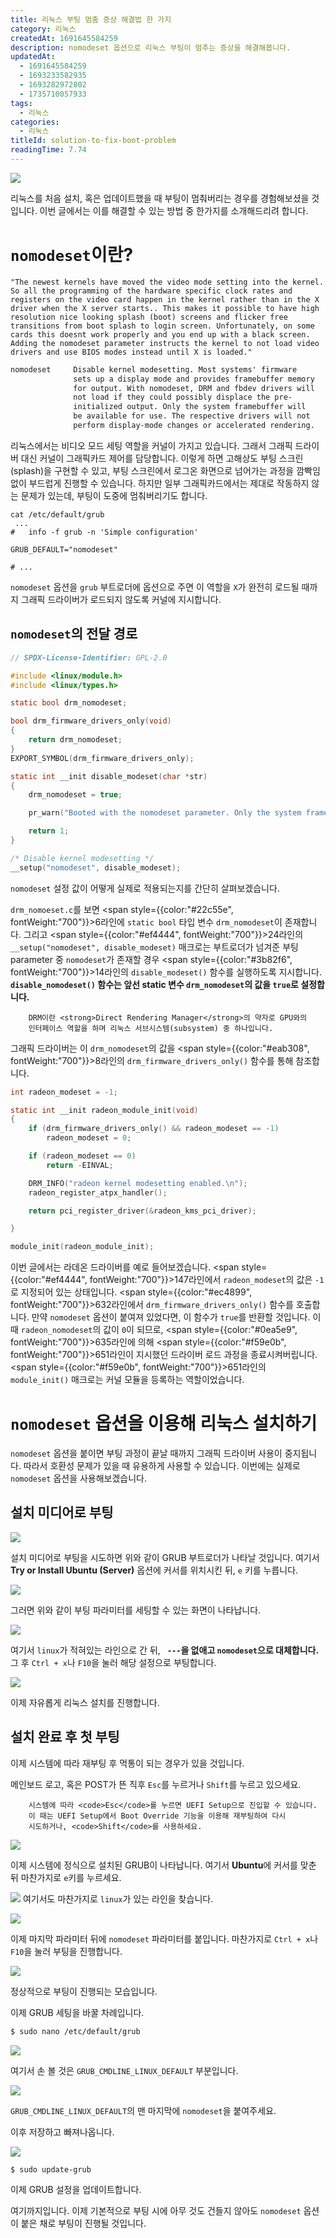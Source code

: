 ---
title: 리눅스 부팅 멈춤 증상 해결법 한 가지
category: 리눅스
createdAt: 1691645584259
description: nomodeset 옵션으로 리눅스 부팅이 멈추는 증상을 해결해봅니다.
updatedAt:
  - 1691645584259
  - 1693233582935
  - 1693282972802
  - 1735710057933
tags:
  - 리눅스
categories:
  - 리눅스
titleId: solution-to-fix-boot-problem
readingTime: 7.74
---

![](./linux-2025130.svg)

리눅스를 처음 설치, 혹은 업데이트했을 때 부팅이 멈춰버리는 경우를 경험해보셨을 것입니다. 이번 글에서는 이를 해결할 수 있는 방법 중 한가지를 소개해드리려 합니다.

# `nomodeset`이란?

    "The newest kernels have moved the video mode setting into the kernel. So all the programming of the hardware specific clock rates and registers on the video card happen in the kernel rather than in the X driver when the X server starts.. This makes it possible to have high resolution nice looking splash (boot) screens and flicker free transitions from boot splash to login screen. Unfortunately, on some cards this doesnt work properly and you end up with a black screen. Adding the nomodeset parameter instructs the kernel to not load video drivers and use BIOS modes instead until X is loaded."

```txt fileName="linux/Documentation/admin-guide/kernel-parameters.txt"
nomodeset 	  Disable kernel modesetting. Most systems' firmware
              sets up a display mode and provides framebuffer memory
              for output. With nomodeset, DRM and fbdev drivers will
              not load if they could possibly displace the pre-
              initialized output. Only the system framebuffer will
              be available for use. The respective drivers will not
              perform display-mode changes or accelerated rendering.
```

리눅스에서는 비디오 모드 세팅 역할을 커널이 가지고 있습니다. 그래서 그래픽 드라이버 대신 커널이 그래픽카드 제어를 담당합니다. 이렇게 하면 고해상도 부팅 스크린(splash)을 구현할 수 있고, 부팅 스크린에서 로그온 화면으로 넘어가는 과정을 깜빡임 없이 부드럽게 진행할 수 있습니다. 하지만 일부 그래픽카드에서는 제대로 작동하지 않는 문제가 있는데, 부팅이 도중에 멈춰버리기도 합니다.

```grub showLineNumber skip="2,7" highlights='{"green":"5"}'
cat /etc/default/grub
 ...
#   info -f grub -n 'Simple configuration'

GRUB_DEFAULT="nomodeset"

# ...
```

`nomodeset` 옵션을 `grub` 부트로더에 옵션으로 주면 이 역할을 `X`가 완전히 로드될 때까지 그래픽 드라이버가 로드되지 않도록 커널에 지시합니다.

## `nomodeset`의 전달 경로

```C showLineNumber fileName="linux/drivers/gpu/drm/drm_nomodeset.c" highlights='{"green":"6","yellow":"8-11","blue":"14-21","red":"24"}'
// SPDX-License-Identifier: GPL-2.0

#include <linux/module.h>
#include <linux/types.h>

static bool drm_nomodeset;

bool drm_firmware_drivers_only(void)
{
	return drm_nomodeset;
}
EXPORT_SYMBOL(drm_firmware_drivers_only);

static int __init disable_modeset(char *str)
{
	drm_nomodeset = true;

	pr_warn("Booted with the nomodeset parameter. Only the system framebuffer will be available\n");

	return 1;
}

/* Disable kernel modesetting */
__setup("nomodeset", disable_modeset);
```

`nomodeset` 설정 값이 어떻게 실제로 적용되는지를 간단히 살펴보겠습니다.

`drm_nomoeset.c`를 보면 <span style={{color:"#22c55e", fontWeight:"700"}}>6라인</span>에 `static bool` 타입 변수 `drm_nomodeset`이 존재합니다. 그리고 <span style={{color:"#ef4444", fontWeight:"700"}}>24라인</span>의 `__setup("nomodeset", disable_modeset)` 매크로는 부트로더가 넘겨준 부팅 parameter 중 `nomodeset`가 존재할 경우 <span style={{color:"#3b82f6", fontWeight:"700"}}>14라인</span>의 `disable_modeset()` 함수를 실행하도록 지시합니다. **`disable_nomodeset()` 함수는 앞선 static 변수 `drm_nomodeset`의 값을 `true`로 설정합니다.**

    	DRM이란 <strong>Direct Rendering Manager</strong>의 약자로 GPU와의
    	인터페이스 역할을 하며 리눅스 서브시스템(subsystem) 중 하나입니다.

그래픽 드라이버는 이 `drm_nomodeset`의 값을 <span style={{color:"#eab308", fontWeight:"700"}}>8라인</span>의 `drm_firmware_drivers_only()` 함수를 통해 참조합니다.

```C startLineNumber="147"
int radeon_modeset = -1;
```

```C startLineNumber="630"
static int __init radeon_module_init(void)
{
	if (drm_firmware_drivers_only() && radeon_modeset == -1)
		radeon_modeset = 0;

    if (radeon_modeset == 0)
    	return -EINVAL;

    DRM_INFO("radeon kernel modesetting enabled.\n");
    radeon_register_atpx_handler();

    return pci_register_driver(&radeon_kms_pci_driver);

}

```

```C startLineNumber="651" notEnd
module_init(radeon_module_init);
```

이번 글에서는 라데온 드라이버를 예로 들어보겠습니다. <span style={{color:"#ef4444", fontWeight:"700"}}>147라인</span>에서 `radeon_modeset`의 값은 `-1`로 지정되어 있는 상태입니다. <span style={{color:"#ec4899", fontWeight:"700"}}>632라인</span>에서 `drm_firmware_drivers_only()` 함수를 호출합니다. 만약 `nomodeset` 옵션이 붙여져 있었다면, 이 함수가 `true`를 반환할 것입니다. 이때 `radeon_nomodeset`의 값이 `0`이 되므로, <span style={{color:"#0ea5e9", fontWeight:"700"}}>635라인</span>에 의해 <span style={{color:"#f59e0b", fontWeight:"700"}}>651라인</span>이 지시했던 드라이버 로드 과정을 종료시켜버립니다. <span style={{color:"#f59e0b", fontWeight:"700"}}>651라인</span>의 `module_init()` 매크로는 커널 모듈을 등록하는 역할이었습니다.

# `nomodeset` 옵션을 이용해 리눅스 설치하기

`nomodeset` 옵션을 붙이면 부팅 과정이 끝날 때까지 그래픽 드라이버 사용이 중지됩니다. 따라서 호환성 문제가 있을 때 유용하게 사용할 수 있습니다. 이번에는 실제로 `nomodeset` 옵션을 사용해보겠습니다.

## 설치 미디어로 부팅

![](./init.png)

설치 미디어로 부팅을 시도하면 위와 같이 GRUB 부트로더가 나타날 것입니다. 여기서 **Try or Install Ubuntu (Server)** 옵션에 커서를 위치시킨 뒤, `e` 키를 누릅니다.

![](./first-grub-before-edit.png)

그러면 위와 같이 부팅 파라미터를 세팅할 수 있는 화면이 나타납니다.

![](./first-grub-after-edit.png)

여기서 `linux`가 적혀있는 라인으로 간 뒤, **` ---`을 없애고 `nomodeset`으로 대체합니다.** 그 후 `Ctrl + x`나 `F10`을 눌러 해당 설정으로 부팅합니다.

![](./install-start.png)

이제 자유롭게 리눅스 설치를 진행합니다.

## 설치 완료 후 첫 부팅

이제 시스템에 따라 재부팅 후 먹통이 되는 경우가 있을 것입니다.

메인보드 로고, 혹은 POST가 뜬 직후 `Esc`를 누르거나 `Shift`를 누르고 있으세요.


		시스템에 따라 <code>Esc</code>를 누르면 UEFI Setup으로 진입할 수 있습니다.
		이 때는 UEFI Setup에서 Boot Override 기능을 이용해 재부팅하여 다시
		시도하거나, <code>Shift</code>를 사용하세요.


![](./second-boot.png)

이제 시스템에 정식으로 설치된 GRUB이 나타납니다. 여기서 **Ubuntu**에 커서를 맞춘 뒤 마찬가지로 `e`키를 누르세요.

![](./second-boot-before-edit.png)
여기서도 마찬가지로 `linux`가 있는 라인을 찾습니다.

![](./second-boot-after-edit.png)

이제 마지막 파라미터 뒤에 `nomodeset` 파라미터를 붙입니다. 마찬가지로 `Ctrl + x`나 `F10`을 눌러 부팅을 진행합니다.

![](./boot-success.png)

정상적으로 부팅이 진행되는 모습입니다.

이제 GRUB 세팅을 바꿀 차례입니다.

```Bash
$ sudo nano /etc/default/grub
```

![](./in-grub-before-edit.png)

여기서 손 볼 것은 `GRUB_CMDLINE_LINUX_DEFAULT` 부분입니다.

![](./in-grub-after-edit.png)

`GRUB_CMDLINE_LINUX_DEFAULT`의 맨 마지막에 `nomodeset`을 붙여주세요.

이후 저장하고 빠져나옵니다.

![](./sudo-update-grub.png)

```Bash
$ sudo update-grub
```

이제 GRUB 설정을 업데이트합니다.

여기까지입니다. 이제 기본적으로 부팅 시에 아무 것도 건들지 않아도 `nomodeset` 옵션이 붙은 채로 부팅이 진행될 것입니다.
